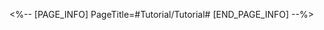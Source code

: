 <%-- [PAGE_INFO]
PageTitle=#Tutorial/Tutorial#
[END_PAGE_INFO] --%>
{{Tutorial
|sort      = 814201
|title     = Tutorial
|subtitle  = 
|type      = 
|about     = 
|image1    = Tutorial Tutorial 1.png{{subst:void|<!--$UPLOAD:<<SpriteOutput/TutorialPic/TutorialPage_814201.png>-<Tutorial Tutorial 1.png>>}}
|text1     = This Stage's Initial Weapon: {{Color|h|nobold=1|Thunderbolt Thorns}}<br />Applies Thunderbolt Thorns to an enemy target. When the target's turn starts, unleashes Thundershock that deals {{Color|h|nobold=1|DoT}}. When the target gets defeated, transfers it to another enemy target.<br />Prioritize the upgrade of initial {{Color|h|nobold=1|weapon level}} and obtain their {{Color|h|nobold=1|resonant accessories}} to ascend your weapon to a {{Color|h|nobold=1|legendary weapon}}!
|image2    = Tutorial Tutorial 2.png{{subst:void|<!--$UPLOAD:<<SpriteOutput/TutorialPic/TutorialPage_814202.png>-<Tutorial Tutorial 2.png>>}}
|text2     = Recommended Weapon Combo:<br />Wind and Lightning-Type: Thunderbolt Thorns, Storm Gale Hammer, and Ranger's Longbow<br />Triggered by Defeating Enemy Targets: Storm Gale Hammer and Sweet Slumber<br />Related Accessory: Lightning Storm Shackles (Increases Wind and Lightning DMG)
}}